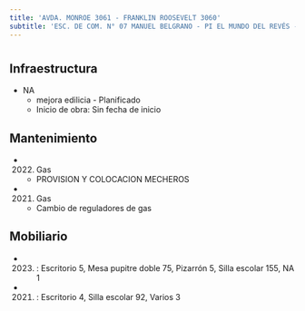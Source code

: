 ```yaml
---
title: 'AVDA. MONROE 3061 - FRANKLIN ROOSEVELT 3060'
subtitle: 'ESC. DE COM. N° 07 MANUEL BELGRANO - PI EL MUNDO DEL REVÉS - EEM N° 02/10° E.REINGRESO'
---
```


#
## Infraestructura

* NA 
    + mejora edilicia - Planificado 
    + Inicio de obra: Sin fecha de inicio 






## Mantenimiento

*  (2022) Gas 
    + PROVISION Y COLOCACION MECHEROS

*  (2021) Gas 
    + Cambio de reguladores de gas





## Mobiliario

*  (2023) : Escritorio 5, Mesa pupitre doble 75, Pizarrón 5, Silla escolar 155, NA 1 

*  (2021) : Escritorio 4, Silla escolar 92, Varios 3 



